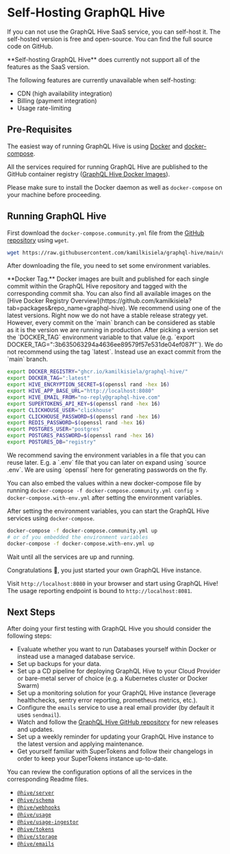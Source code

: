 
# Self-Hosting GraphQL Hive

If you can not use the GraphQL Hive SaaS service, you can self-host it.
The self-hosted version is free and open-source.
You can find the full source code on GitHub.

<Callout>
  **Self-hosting GraphQL Hive** does currently not support all of the features as the SaaS version.

The following features are currently unavailable when self-hosting:

- CDN (high availability integration)
- Billing (payment integration)
- Usage rate-limiting

</Callout>

## Pre-Requisites

The easiest way of running GraphQL Hive is using [Docker](https://www.docker.com/) and [docker-compose](https://docs.docker.com/compose/).

All the services required for running GraphQL Hive are published to the GitHub container registry ([GraphQL Hive Docker Images](https://github.com/kamilkisiela?tab=packages&repo_name=graphql-hive)).

Please make sure to install the Docker daemon as well as `docker-compose` on your machine before proceeding.

## Running GraphQL Hive

First download the `docker-compose.community.yml` file from the [GitHub repository](https://github.com/kamilkisiela/graphql-hive/blob/main/docker-compose.community.yml) using `wget`.

```bash
wget https://raw.githubusercontent.com/kamilkisiela/graphql-hive/main/docker-compose.community.yml
```

After downloading the file, you need to set some environment variables.

<Callout>
  **Docker Tag.** Docker images are built and published for each single commit within the GraphQL Hive repository and
  tagged with the corresponding commit sha. You can also find all available images on the [Hive Docker Registry
  Overview](https://github.com/kamilkisiela?tab=packages&repo_name=graphql-hive). We recommend using one of the latest
  versions. Right now we do not have a stable release strategy yet. However, every commit on the `main` branch can be
  considered as stable as it is the version we are running in production. After picking a version set the `DOCKER_TAG`
  environment variable to that value (e.g. `export DOCKER_TAG=":3b635063294a4636ee89579f57e531de04ef087f"`). We do not
  recommend using the tag `latest`. Instead use an exact commit from the `main` branch.
</Callout>

```bash
export DOCKER_REGISTRY="ghcr.io/kamilkisiela/graphql-hive/"
export DOCKER_TAG=":latest"
export HIVE_ENCRYPTION_SECRET=$(openssl rand -hex 16)
export HIVE_APP_BASE_URL="http://localhost:8080"
export HIVE_EMAIL_FROM="no-reply@graphql-hive.com"
export SUPERTOKENS_API_KEY=$(openssl rand -hex 16)
export CLICKHOUSE_USER="clickhouse"
export CLICKHOUSE_PASSWORD=$(openssl rand -hex 16)
export REDIS_PASSWORD=$(openssl rand -hex 16)
export POSTGRES_USER="postgres"
export POSTGRES_PASSWORD=$(openssl rand -hex 16)
export POSTGRES_DB="registry"
```

<Callout type="info">
  We recommend saving the environment variables in a file that you can reuse later. E.g. a `.env` file that you
  can later on expand using `source .env`. We are using `openssl` here for generating passwords on the fly.

You can also embed the values within a new docker-compose file by running `docker-compose -f docker-compose.community.yml config > docker-compose.with-env.yml` after setting the environment variables.

</Callout>

After setting the environment variables, you can start the GraphQL Hive services using `docker-compose`.

```bash
docker-compose -f docker-compose.community.yml up
# or of you embedded the environment variables
docker-compose -f docker-compose.with-env.yml up
```

Wait until all the services are up and running.

Congratulations 🥳, you just started your own GraphQL Hive instance.

Visit `http://localhost:8080` in your browser and start using GraphQL Hive!
The usage reporting endpoint is bound to `http://localhost:8081`.

## Next Steps

After doing your first testing with GraphQL Hive you should consider the following steps:

- Evaluate whether you want to run Databases yourself within Docker or instead use a managed database service.
- Set up backups for your data.
- Set up a CD pipeline for deploying GraphQL Hive to your Cloud Provider or bare-metal server of choice (e.g. a Kubernetes cluster or Docker Swarm)
- Set up a monitoring solution for your GraphQL Hive instance (leverage healthchecks, sentry error reporting, prometheus metrics, etc.).
- Configure the `emails` service to use a real email provider (by default it uses `sendmail`).
- Watch and follow the [GraphQL Hive GitHub repository](https://github.com/kamilkisiela/graphql-hive) for new releases and updates.
- Set up a weekly reminder for updating your GraphQL Hive instance to the latest version and applying maintenance.
- Get yourself familiar with SuperTokens and follow their changelogs in order to keep your SuperTokens instance up-to-date.

You can review the configuration options of all the services in the corresponding Readme files.

- [`@hive/server`](https://github.com/kamilkisiela/graphql-hive/tree/main/packages/services/server/README.md)
- [`@hive/schema`](https://github.com/kamilkisiela/graphql-hive/tree/main/packages/services/schema/README.md)
- [`@hive/webhooks`](https://github.com/kamilkisiela/graphql-hive/tree/main/packages/services/webhooks/README.md)
- [`@hive/usage`](https://github.com/kamilkisiela/graphql-hive/tree/main/packages/services/usage/README.md)
- [`@hive/usage-ingestor`](https://github.com/kamilkisiela/graphql-hive/tree/main/packages/services/usage-ingestor/README.md)
- [`@hive/tokens`](https://github.com/kamilkisiela/graphql-hive/tree/main/packages/services/tokens/README.md)
- [`@hive/storage`](https://github.com/kamilkisiela/graphql-hive/tree/main/packages/services/storage/README.md)
- [`@hive/emails`](https://github.com/kamilkisiela/graphql-hive/tree/main/packages/services/emails/README.md)
